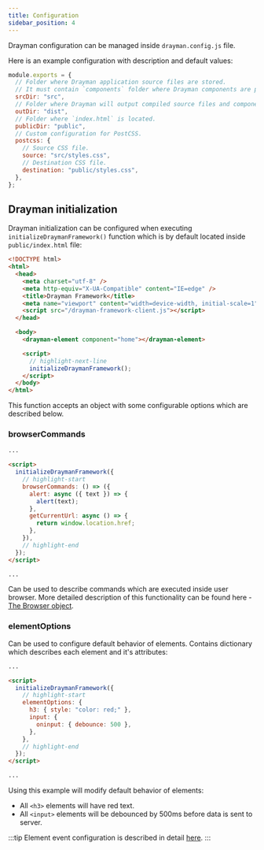 ```yaml
---
title: Configuration
sidebar_position: 4
---
```


Drayman configuration can be managed inside `drayman.config.js` file.

Here is an example configuration with description and default values:

```js title="drayman.config.js"
module.exports = {
  // Folder where Drayman application source files are stored.
  // It must contain `components` folder where Drayman components are placed.
  srcDir: "src",
  // Folder where Drayman will output compiled source files and components.
  outDir: "dist",
  // Folder where `index.html` is located.
  publicDir: "public",
  // Custom configuration for PostCSS.
  postcss: {
    // Source CSS file.
    source: "src/styles.css",
    // Destination CSS file.
    destination: "public/styles.css",
  },
};
```

## Drayman initialization

Drayman initialization can be configured when executing `initializeDraymanFramework()` function which is by default located inside `public/index.html` file:

```html title="public/index.html"
<!DOCTYPE html>
<html>
  <head>
    <meta charset="utf-8" />
    <meta http-equiv="X-UA-Compatible" content="IE=edge" />
    <title>Drayman Framework</title>
    <meta name="viewport" content="width=device-width, initial-scale=1" />
    <script src="/drayman-framework-client.js"></script>
  </head>

  <body>
    <drayman-element component="home"></drayman-element>

    <script>
      // highlight-next-line
      initializeDraymanFramework();
    </script>
  </body>
</html>
```

This function accepts an object with some configurable options which are described below.

### browserCommands

```html title="public/index.html"
...

<script>
  initializeDraymanFramework({
    // highlight-start
    browserCommands: () => ({
      alert: async ({ text }) => {
        alert(text);
      },
      getCurrentUrl: async () => {
        return window.location.href;
      },
    }),
    // highlight-end
  });
</script>

...
```

Can be used to describe commands which are executed inside user browser.
More detailed description of this functionality can be found here - [The Browser
object](../components-in-depth/helpers/the-browser-object).

### elementOptions

Can be used to configure default behavior of elements. Contains dictionary which describes each element and it's attributes:

```html title="public/index.html"
...

<script>
  initializeDraymanFramework({
    // highlight-start
    elementOptions: {
      h3: { style: "color: red;" },
      input: {
        oninput: { debounce: 500 },
      },
    },
    // highlight-end
  });
</script>

...
```

Using this example will modify default behavior of elements:

- All `<h3>` elements will have red text.
- All `<input>` elements will be debounced by 500ms before data is sent to server.

:::tip
Element event configuration is described in detail [here](../components-in-depth/handling-events#configuring-events).
:::
